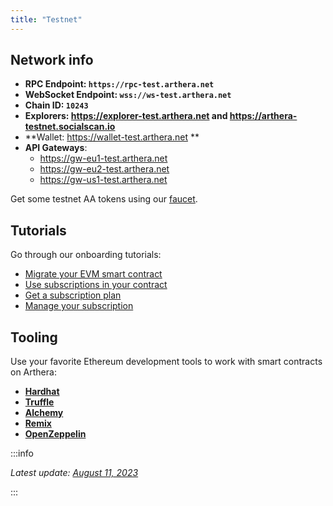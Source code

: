 ```yaml
---
title: "Testnet"
---
```


## Network info

- **RPC Endpoint: `https://rpc-test.arthera.net`**
- **WebSocket Endpoint: `wss://ws-test.arthera.net`**
- **Chain ID: `10243`**
- **Explorers: https://explorer-test.arthera.net and https://arthera-testnet.socialscan.io**
- **Wallet: https://wallet-test.arthera.net **
- **API Gateways**:
  - https://gw-eu1-test.arthera.net
  - https://gw-eu2-test.arthera.net
  - https://gw-us1-test.arthera.net

Get some testnet AA tokens using our [faucet](https://faucet.arthera.net).

## Tutorials

Go through our onboarding tutorials:

- [Migrate your EVM smart contract](/build/tutorials/migrate-contract)
- [Use subscriptions in your contract](/build/tutorials/use-subscriptions)
- [Get a subscription plan](/learn/arthera-wallet#buying-a-subscription)
- [Manage your subscription](/learn/arthera-wallet#manage-the-subscription)

## Tooling

Use your favorite Ethereum development tools to work with smart contracts on Arthera:

- [**Hardhat**](https://hardhat.org/)
- [**Truffle**](https://trufflesuite.com/)
- [**Alchemy**](https://docs.alchemy.com/reference/alchemy-sdk-quickstart)
- [**Remix**](https://remix.ethereum.org/)
- [**OpenZeppelin**](https://docs.openzeppelin.com/contracts/4.x/)

:::info

_Latest update: [August 11, 2023](https://github.com/artheranet/arthera-docs)_

:::

